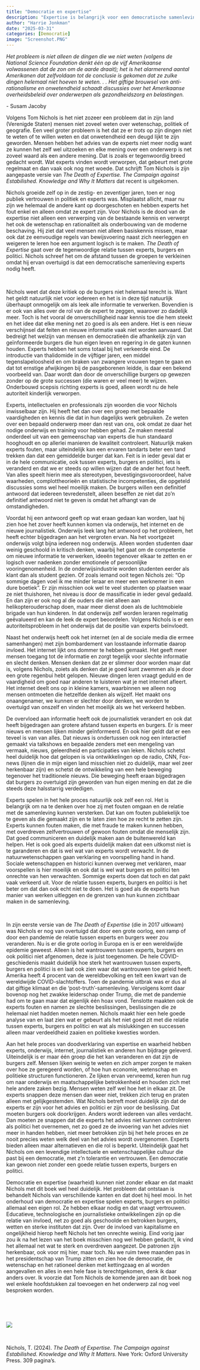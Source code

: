 ```yaml
---
title: "Democratie en expertise"
description: "Expertise is belangrijk voor een democratische samenleving. Maar tegenwoordig wordt kennis niet meer serieus genomen en iedereen lijkt zelf expert te zijn geworden. Een democratie is gebaat bij een goede relatie tussen experts, burgers en politici. Die afstand is te groot geworden en Nichols probeert in zijn nieuwe boek *The Death of Expertise. The Campaign against Estabilished. Knowledge and Why It Matters* deze afstand te verkleinen. Hij laat zien hoe het zover is gekomen en wat er nodig is om het onderlinge vertrouwen te herstellen. Het boek kwam eind 2024 uit. Of hij zelf hier ondertussen nog vertrouwen in heeft, kun je je afvragen. Hij laat wel goed zien hoe democratie en expertise elkaar nodig hebben en daarom alleen als is het waard om gelezen te worden." 
author: "Harrie Jonkman"
date: "2025-03-31"
categories: [Democratie]
image: "Screenshot.PNG"
---
```


*Het probleem is niet alleen de dingen die we niet weten (volgens de National Science Foundation denkt één op de vijf Amerikaanse volwassenen dat de zon om de aarde draait); het is het alarmerend aantal Amerikanen dat zelfvoldaan tot de conclusie is gekomen dat ze zulke dingen helemaal niet hoeven te weten. . . Het giftige brouwsel van anti-rationalisme en onwetendheid schaadt discussies over het Amerikaanse overheidsbeleid over onderwerpen als gezondheidszorg en belastingen.*

\- Susam Jacoby

Volgens Tom Nichols is het niet zozeer een probleem dat in zijn land (Verenigde Staten) mensen niet zoveel weten over wetenschap, politiek of geografie. Een veel groter probleem is het dat ze er *trots* op zijn dingen niet te weten of te willen weten en dat onwetendheid een deugd lijkt te zijn geworden. Mensen hebben het advies van de experts niet meer nodig want ze kunnen het zelf wel uitzoeken en elke mening over een onderwerp is net zoveel waard als een andere mening. Dat is zoals er tegenwoordig breed gedacht wordt. Wat experts vinden wordt verworpen, dat gebeurt met grote regelmaat en dan vaak ook nog met woede. Dat schrijft Tom Nichols is zijn aangepaste versie van *The Death of Expertise. The Campaign against Estabilished. Knowledge and Why It Matters* dat recent is uitgekomen.

Nichols groeide zelf op in de zestig- en zeventiger jaren, toen er nog publiek vertrouwen in politiek en experts was. Misplaatst allicht, maar nu zijn we helemaal de andere kant op doorgeschoten en hebben experts het fout enkel en alleen omdat ze expert zijn. Voor Nichols is de dood van de expertise niet alleen een verwerping van de bestaande kennis en verwerpt het ook de wetenschap en rationaliteit als onderbouwing van de moderne beschaving. Hij ziet dat veel mensen niet alleen basiskennis missen, maar ook dat ze eenvoudige regels van bewijsvoering naast zich neerleggen en weigeren te leren hoe een argument logisch is te maken. *The Death of Expertise* gaat over de tegenwoordige relatie tussen experts, burgers en politici. Nichols schreef het om de afstand tussen de groepen te verkleinen omdat hij ervan overtuigd is dat een democratische samenleving experts nodig heeft.

<br>

Nichols weet dat deze kritiek op de burgers niet helemaal terecht is. Want het geldt natuurlijk niet voor iedereen en het is in deze tijd natuurlijk überhaupt onmogelijk om als leek alle informatie te verwerken. Bovendien is er ook van alles over de rol van de expert te zeggen, waarover zo dadelijk meer. Toch is het vooral de onverschilligheid naar kennis toe die hem steekt en het idee dat elke mening net zo goed is als een andere. Het is een nieuw verschijnsel dat feiten en nieuwe informatie vaak niet worden aanvaard. Dat bedreigt het welzijn van mensen en democratieën die afhankelijk zijn van geïnformeerde burgers die hun eigen leven en regering in de gaten kunnen houden. Experts hebben het soms totaal bij het verkeerde eind. De introductie van thalidomide in de vijftiger jaren, een middel tegenslapeloosheid en om braken van zwangere vrouwen tegen te gaan en dat tot ernstige afwijkingen bij de pasgeborenen leidde, is daar een bekend voorbeeld van. Daar wordt dan door de onverschillige burgers op gewezen zonder op de grote successen (die waren er veel meer) te wijzen. Onderbouwd scepsis richting experts is goed, alleen wordt nu de hele autoriteit kinderlijk verworpen.

Experts, intellectuelen en professionals zijn woorden die voor Nichols inwisselbaar zijn. Hij heeft het dan over een groep met bepaalde vaardigheden en kennis die dat in hun dagelijks werk gebruiken. Ze weten over een bepaald onderwerp meer dan rest van ons, ook omdat ze daar het nodige onderwijs en training voor hebben gehad. Ze maken meestal onderdeel uit van een gemeenschap van experts die hun standaard hooghoudt en op allerlei manieren de kwaliteit controleert. Natuurlijk maken experts fouten, maar uiteindelijk kan een ervaren tandarts beter een tand trekken dan dat een gemiddelde burger dat kan. Feit is in ieder geval dat er in de hele communicatie, ook tussen experts, burgers en politici, iets is veranderd en dat we er steeds op willen wijzen dat de ander het fout heeft. Van alles speelt hierin mee als stereotypen, bevestigingsvooroordeel, halve waarheden, complottheorieën en statistische incompetenties, die opgeteld discussies soms wel heel moeilijk maken. De burgers willen een definitief antwoord dat iedereen tevredenstelt, alleen beseffen ze niet dat zo’n definitief antwoord niet te geven is omdat het afhangt van de omstandigheden.

Voordat hij een antwoord geeft op wat eraan gedaan kan worden, laat hij zien hoe het zover heeft kunnen komen via onderwijs, het internet en de nieuwe journalistiek. Onderwijs leek lang het antwoord op het probleem, het heeft echter bijgedragen aan het vergroten ervan. Na het voortgezet onderwijs volgt bijna iedereen nog onderwijs. Alleen worden studenten daar weinig geschoold in kritisch denken, waarbij het gaat om de competentie om nieuwe informatie te verwerken, ideeën tegenover elkaar te zetten en er logisch over nadenken zonder emotionele of persoonlijke vooringenomenheid. In de onderwijsindustrie worden studenten eerder als klant dan als student gezien. Of zoals iemand ooit tegen Nichols zei: “Op sommige dagen voel ik me minder leraar en meer een werknemer in een dure boetiek”. Er zijn misschien ook wel te veel studenten op plaatsen waar ze niet thuishoren, het niveau is door de massificatie in ieder geval gedaald. En dan zijn er ook nog al die ouders die niet alleen aan helikopterouderschap doen, maar meer dienst doen als de luchtmobiele brigade van hun kinderen. In dat onderwijs zelf worden leraren regelmatig geëvalueerd en kan de leek de expert beoordelen. Volgens Nichols is er een autoriteitsprobleem in het onderwijs dat de positie van experts beïnvloedt.

Naast het onderwijs heeft ook het internet (en al de sociale media die ermee samenhangen) met zijn bombardement van losstaande informatie daarop invloed. Het internet lijkt ons dommer te hebben gemaakt. Het geeft meer mensen toegang tot de informatie en zorgt tegelijk voor slechte informatie en slecht denken. Mensen denken dat ze er slimmer door worden maar dat is, volgens Nichols, zoiets als denken dat je goed kunt zwemmen als je door een grote regenbui hebt gelopen. Nieuwe dingen leren vraagt geduld en de vaardigheid om goed naar anderen te luisteren wat je met internet afleert. Het internet deelt ons op in kleine kamers, waarbinnen we alleen nog mensen ontmoeten die hetzelfde denken als wijzelf. Het maakt ons onaangenamer, we kunnen er slechter door denken, we worden te overtuigd van onszelf en vinden het moeilijk als we het verkeerd hebben.

De overvloed aan informatie heeft ook de journalistiek verandert en ook dat heeft bijgedragen aan grotere afstand tussen experts en burgers. Er is meer nieuws en mensen lijken minder geïnformeerd. En ook hier geldt dat er een teveel is van van alles. Dat nieuws is ondertussen ook nog een interactief gemaakt via talkshows en bepaalde zenders met een mengeling van vermaak, nieuws, geleerdheid en participaties van leken. Nichols schetst heel duidelijk hoe dat gelopen is via ontwikkelingen op de radio, CNN, Fox-news (lijnen die in mijn eigen land misschien niet zo duidelijk, maar wel zeer herkenbaar zijn) en schetst de ontwikkeling van een hele beweging tegenover het traditionele nieuws. Die beweging heeft eraan bijgedragen dat burgers zo overtuigd zijn geworden van hun eigen mening en dat ze die steeds deze halsstarrig verdedigen.

Experts spelen in het hele proces natuurlijk ook zelf een rol. Het is belangrijk om na te denken over hoe zij met fouten omgaan en de relatie met de samenleving kunnen versterken. Dat kan om fouten publiekelijk toe te geven als die gemaakt zijn en te laten zien hoe ze recht te zetten zijn. Experts kunnen fouten maken, die met fraude te maken kunnen hebben, met overdreven zelfvertrouwen of gewoon fouten omdat die menselijk zijn. Dat goed communiceren en duidelijk maken aan de buitenwereld kan helpen. Het is ook goed als experts duidelijk maken dat een uitkomst niet is te garanderen en dat is wel wat van experts wordt verwacht. In de natuurwetenschappen gaan verklaring en voorspelling hand in hand. Sociale wetenschappen en historici kunnen overweg met verklaren, maar voorspellen is hier moeilijk en ook dat is wel wat burgers en politici ten onrechte van hen verwachten. Sommige experts doen dat toch en dat pakt vaak verkeerd uit. Voor de relatie tussen experts, burgers en politici is het beter om dat dan ook echt niet te doen. Het is goed als de experts hun manier van werken uitleggen en de grenzen van hun kunnen zichtbaar maken in de samenleving.

<br>

In zijn eerste versie van de *The Death of Expertise* (die in 2017 uitkwam) was Nichols er nog van overtuigd dat door een grote oorlog, een ramp of door een pandemie de relatie tussen experts en burgers weer zou veranderen. Nu is er die grote oorlog in Europa en is er een wereldwijde epidemie geweest. Alleen is het wantrouwen tussen experts, burgers en ook politici niet afgenomen, deze is juist toegenomen. De hele COVID-geschiedenis maakt duidelijk hoe sterk het wantrouwen tussen experts, burgers en politici is en laat ook zien waar dat wantrouwen toe geleid heeft. Amerika heeft 4 procent van de wereldbevolking en telt een kwart van de wereldwijde COVID-slachtoffers. Toen de pandemie uitbrak was er dus al dat giftige klimaat en die ‘post-truth’-samenleving. Vervolgens komt daar bovenop nog het zwakke leiderschap onder Trump, die met de pandemie had om te gaan maar dat eigenlijk één hoax vond. Tenslotte maakten ook de experts fouten en namen ze slechte beslissingen, beslissingen die ze helemaal niet hadden moeten nemen. Nichols maakt hier een hele goede analyse van en laat zien wat er gebeurt als het niet goed zit met die relatie tussen experts, burgers en politici en wat als mislukkingen en successen alleen maar verdeeldheid zaaien en politieke kwesties worden.

Aan het hele proces van doodverklaring van expertise en waarheid hebben experts, onderwijs, internet, journalistiek en anderen hun bijdrage geleverd. Uiteindelijk is er maar één groep die het kan veranderen en dat zijn de burgers zelf. Mensen lijken weinig te weten en zich amper zorgen te maken over hoe ze geregeerd worden, of hoe hun economie, wetenschap en politieke structuren functioneren. Ze lijken ervan vervreemd, keren hun rug om naar onderwijs en maatschappelijke betrokkenheid en houden zich met hele andere zaken bezig. Mensen weten zelf wel hoe het in elkaar zit. De experts snappen deze mensen dan weer niet, trekken zich terug en praten alleen met gelijkgestemden. Wat Nichols betreft moet duidelijk zijn dat de experts er zijn voor het advies en politici er zijn voor de beslissing. Dat moeten burgers ook doorkrijgen. Anders wordt iedereen van alles verdacht. Dan moeten ze snappen dat die experts het advies niet kunnen controleren als politici het overnemen, net zo goed ze de invoering van het advies niet meer in handen hebben, niet meer betrokken zijn bij het hele proces en ze nooit precies weten welk deel van het advies wordt overgenomen. Experts bieden alleen maar alternatieven en die rol is beperkt. Uiteindelijk gaat het Nichols om een levendige intellectuele en wetenschappelijke cultuur die past bij een democratie, met z’n tolerantie en vertrouwen. Een democratie kan gewoon niet zonder een goede relatie tussen experts, burgers en politici.

Democratie en expertise (waarheid) kunnen niet zonder elkaar en dat maakt Nichols met dit boek wel heel duidelijk. Het probleem dat ontstaan is behandelt Nichols van verschillende kanten en dat doet hij heel mooi. In het onderhoud van democratie en expertise spelen experts, burgers en politici allemaal een eigen rol. Ze hebben elkaar nodig en dat vraagt vertrouwen. Educatieve, technologische en journalistieke ontwikkelingen zijn op die relatie van invloed, net zo goed als geschoolde en betrokken burgers, wetten en sterke instituten dat zijn. Over de invloed van kapitalisme en ongelijkheid hierop heeft Nichols het ten onrechte weinig. Eind vorig jaar zou ik na het lezen van het boek misschien nog wel hebben gedacht, ik vind het allemaal net wat te sterk en overdreven aangezet. De patronen zijn herkenbaar, ook voor mij hier, maar toch. Nu we ruim twee maanden pas in het presidentschap van Trump zitten en zien hoe de democratie, de wetenschap en het rationeel denken met kettingzaag en al worden aangevallen en alles in een hele fase is terechtgekomen, denk ik daar anders over. Ik voorzie dat Tom Nichols de komende jaren aan dit boek nog wel enkele hoofdstukken zal toevoegen en het onderwerp zal nog veel besproken worden.

<br>

<br>



![](Screenshot.png)

<br>

Nichols, T. (2024). *The Death of Expertise. The Campaign against Estabilished. Knowledge and Why It Matters*. Nwe York: Oxford University Press. 309 pagina’s.
